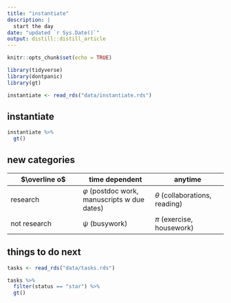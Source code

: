 ```yaml
---
title: "instantiate"
description: |
  start the day
date: "updated `r Sys.Date()`"
output: distill::distill_article
---
```


```r
knitr::opts_chunk$set(echo = TRUE)
```


```r
library(tidyverse)
library(dontpanic)
library(gt)

instantiate <- read_rds("data/instantiate.rds")

```


## instantiate

```r

instantiate %>% 
  gt() 

```


## new categories

$\overline o$ | time dependent | anytime 
-|-|- 
research | $\varphi$ (postdoc work, manuscripts w due dates) | $\theta$ (collaborations, reading) 
not research | $\psi$ (busywork) | $\pi$ (exercise, housework)


## things to do next

```r
tasks <- read_rds("data/tasks.rds")

tasks %>% 
  filter(status == "star") %>% 
  gt()

```

